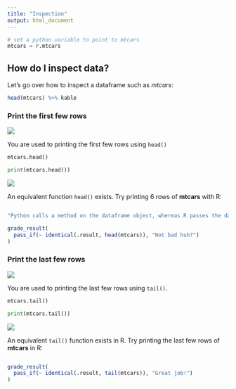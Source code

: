 ```yaml
---
title: "Inspection"
output: html_document
---
```


```python
# set a python variable to point to mtcars
mtcars = r.mtcars
```

## How do I inspect data?

Let's go over how to inspect a dataframe such as *mtcars*:

```r
head(mtcars) %>% kable
```

### Print the first few rows

<img src="../images/py_logo.png" class="language-icon">

You are used to printing the first few rows using `head()`

```python
mtcars.head()
```

```python
print(mtcars.head())
```

<img src="../images/r_logo.png" class="language-icon">

An equivalent function `head()` exists. Try printing 6 rows of **mtcars** with R:

```r

```

```r
"Python calls a method on the dataframe object, whereas R passes the dataframe object to the function"
```

```r
grade_result(
  pass_if(~ identical(.result, head(mtcars)), "Not bad huh?")
)
```

### Print the last few rows

<img src="../images/py_logo.png" class="language-icon">

You are used to printing the last few rows using `tail()`.

```python
mtcars.tail()
```

```python
print(mtcars.tail())
```

<img src="../images/r_logo.png" class="language-icon">

An equivalent `tail()` function exists in R. Try printing the last few rows of **mtcars** in R:

```r

```

```r
grade_result(
  pass_if(~ identical(.result, tail(mtcars)), "Great job!")
)
```

